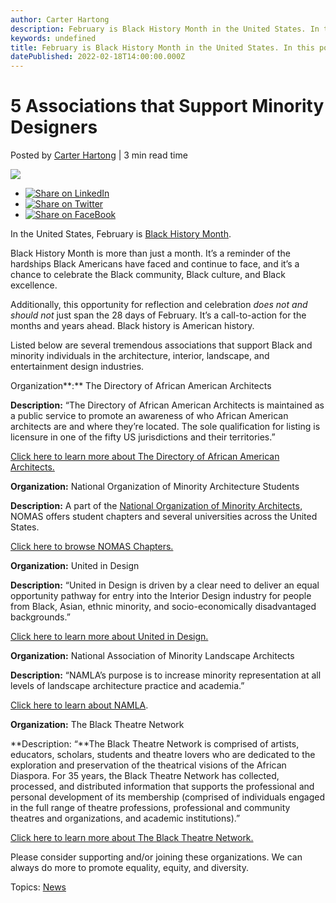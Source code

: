 ```yaml
---
author: Carter Hartong
description: February is Black History Month in the United States. In this post, we highlight five organizations that support minority designers. 
keywords: undefined
title: February is Black History Month in the United States. In this post, we highlight five organizations that support minority designers.  
datePublished: 2022-02-18T14:00:00.000Z
---
```

  

# 5 Associations that Support Minority Designers

 Posted by [Carter Hartong](https://blog.vectorworks.net/author/carter-hartong) | 3 min read time 

![](https://blog.vectorworks.net/hubfs/Tradeshow%20Header%20Images%20VW2022/2021-06-15%20Tradeshow%20Live%20Header%20architecture.png) 

* [![Share on LinkedIn](https://2659751.fs1.hubspotusercontent-na1.net/hubfs/2659751/michaelDemo/share-LI.png)](http://www.linkedin.com/shareArticle?mini=true&url=https%3A%2F%2Fblog.vectorworks.net%2Fsupport-minority-designers-black-history-month)
* [![Share on Twitter](https://2659751.fs1.hubspotusercontent-na1.net/hubfs/2659751/michaelDemo/share-TW.png)](https://www.twitter.com/share?text=5%20Associations%20that%20Support%20Minority%20Designers&url=https%3A%2F%2Fblog.vectorworks.net%2Fsupport-minority-designers-black-history-month&via=PMGTweets)
* [![Share on FaceBook](https://2659751.fs1.hubspotusercontent-na1.net/hubfs/2659751/michaelDemo/share-FB.png)](https://www.facebook.com/sharer/sharer.php?u=https%3A%2F%2Fblog.vectorworks.net%2Fsupport-minority-designers-black-history-month)

In the United States, February is [Black History Month](https://blackhistorymonth.gov/).

Black History Month is more than just a month. It’s a reminder of the hardships Black Americans have faced and continue to face, and it’s a chance to celebrate the Black community, Black culture, and Black excellence.  

Additionally, this opportunity for reflection and celebration _does not_ _and should not_ just span the 28 days of February. It’s a call-to-action for the months and years ahead. Black history is American history.

Listed below are several tremendous associations that support Black and minority individuals in the architecture, interior, landscape, and entertainment design industries.

Organization**:** The Directory of African American Architects

**Description:** “The Directory of African American Architects is maintained as a public service to promote an awareness of who African American architects are and where they’re located. The sole qualification for listing is licensure in one of the fifty US jurisdictions and their territories.”

[Click here to learn more about The Directory of African American Architects.](https://blackarchitect.us/)

**Organization:** National Organization of Minority Architecture Students

**Description:** A part of the [National Organization of Minority Architects](https://www.noma.net/), NOMAS offers student chapters and several universities across the United States.

[Click here to browse NOMAS Chapters.](https://www.noma.net/nomas-chapters/)

**Organization:** United in Design

**Description:** “United in Design is driven by a clear need to deliver an equal opportunity pathway for entry into the Interior Design industry for people from Black, Asian, ethnic minority, and socio-economically disadvantaged backgrounds.”

[Click here to learn more about United in Design.](https://www.unitedindesign.com/)

**Organization:** National Association of Minority Landscape Architects

**Description:** “NAMLA’s purpose is to increase minority representation at all levels of landscape architecture practice and academia.”

[Click here to learn about NAMLA](https://www.nationalamla.org/).

**Organization:** The Black Theatre Network

**Description: “**The Black Theatre Network is comprised of artists, educators, scholars, students and theatre lovers who are dedicated to the exploration and preservation of the theatrical visions of the African Diaspora. For 35 years, the Black Theatre Network has collected, processed, and distributed information that supports the professional and personal development of its membership (comprised of individuals engaged in the full range of theatre professions, professional and community theatres and organizations, and academic institutions).”

[Click here to learn more about The Black Theatre Network.](https://blacktheatrenetwork.org/about)

Please consider supporting and/or joining these organizations. We can always do more to promote equality, equity, and diversity. 

 Topics: [News](https://blog.vectorworks.net/topic/news) 

  